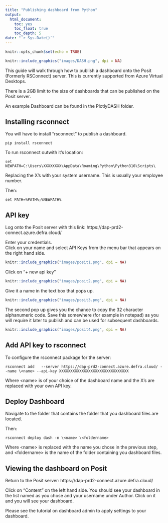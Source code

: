 ```yaml
---
title: "Publishing dashboard from Python"
output:
  html_document:
    toc: yes
    toc_float: true
    toc_depth: 5
date: "`r Sys.Date()`"
---
```


```r
knitr::opts_chunk$set(echo = TRUE)
```

```r
knitr::include_graphics("images/DASH.png", dpi = NA)
```

This guide will walk through how to publish a dashboard onto the Posit (Formerly RSConnect) server.
This is currently supported from Azure Virtual Desktops.  
  
There is a 2GB limit to the size of dashboards that can be published on the Posit server.
  
An example Dashboard can be found in the PlotlyDASH folder.



## Installing rsconnect

You will have to install "rsconnect" to publish a dashboard.

```
pip install rsconnect
```

To run rsconnect outwith it's location:

```
set NEWPATH=C:\Users\XXXXXXXX\AppData\Roaming\Python\Python310\Scripts\
```

Replacing the X's with your system username. This is usually your employee number.

Then:

```
set PATH=%PATH%;%NEWPATH%
```

## API key

Log onto the Posit server with this link:
https://dap-prd2-connect.azure.defra.cloud/

Enter your credentials.  
Click on your name and select API Keys from the menu bar that appears on the right hand side.

```r
knitr::include_graphics("images/posit1.png", dpi = NA)
```

Click on "+ new api key"

```r
knitr::include_graphics("images/posit2.png", dpi = NA)
```

Give it a name in the text box that pops up.


```r
knitr::include_graphics("images/posit3.png", dpi = NA)
```

The second pop up gives you the chance to copy the 32 character alphanumeric code.
Save this somewhere (for example in notepad) as you will require it later to publish and can be used for subsequent dashboards.

```r
knitr::include_graphics("images/posit4.png", dpi = NA)
```

## Add API key to rsconnect

To configure the rsconnect package for the server:

```
rsconnect add   --server https://dap-prd2-connect.azure.defra.cloud/ --name \<name> --api-key XXXXXXXXXXXXXXXXXXXXXXXXXXXXXXX
```

Where \<name> is of your choice of the dashboard name and the X's are replaced with your own API key.


## Deploy Dashboard

Navigate to the folder that contains the folder that you dashboard files are located.

Then:

```
rsconnect deploy dash -n \<name> \<foldername>
```

Where \<name> is replaced with the name you chose in the previous step,
and \<foldername> is the name of the folder containing you dashboard files.


## Viewing the dashboard on Posit

Return to the Posit server:
https://dap-prd2-connect.azure.defra.cloud/

Click on "Content" on the left hand side.
You should see your dashboard in the list named as you chose and your username under Author.
Click on it and you will see your dashboard.  

Please see the tutorial on dashboard admin to apply settings to your dashboard.
